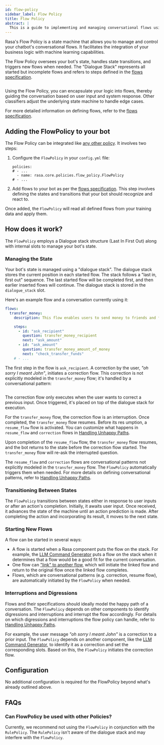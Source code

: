 ```yaml
---
id: flow-policy
sidebar_label: Flow Policy
title: Flow Policy
abstract: |
  This is a guide to implementing and managing conversational flows using the FlowPolicy.
---
```



<RasaDiscoveryBanner />

Rasa's Flow Policy is a state machine that allows you to manage and control your
chatbot's conversational flows. It facilitates the integration of your business
logic with machine learning capabilities.

The Flow Policy oversees your bot's state, handles state transitions, and
triggers new flows when needed. The "Dialogue Stack" represents all started but
incomplete flows and refers to steps defined in the
[flows specification](../flows.mdx).

<Image
  img={flowStackOverview}
  caption="Dialogue Stack represents the current state of the conversation referring to a flow."
  alt=""
/>

Using the Flow Policy, you can encapsulate your logic into flows, thereby
guiding the conversation based on user input and system response. Other
classifiers adjust the underlying state machine to handle edge cases.

For more detailed information on defining flows, refer to the
[flows specification](../flows.mdx).

## Adding the FlowPolicy to your bot

The Flow Policy can be integrated like [any other policy](../policies.mdx). It
involves two steps:

1. Configure the `FlowPolicy` in your `config.yml` file:

   ```yaml-rasa title="config.yml"
   policies:
   # - ...
     - name: rasa.core.policies.flow_policy.FlowPolicy
   # - ...
   ```

2. Add flows to your bot as per the [flows specification](../flows.mdx). This
   step involves defining the states and transitions that your bot should
   recognize and react to.

Once added, the `FlowPolicy` will read all defined flows from your training data
and apply them.

## How does it work?

The `FlowPolicy` employs a Dialogue stack structure (Last In First Out) along with
internal slots to manage your bot's state.

### Managing the State

Your bot's state is managed using a "dialogue stack". The dialogue stack stores the
current position in each started flow. The stack follows a "last in, first out"
sequence. The last started flow will be completed first, and then earlier
inserted flows will continue. The dialogue stack is stored in the `dialogue_stack` slot.

Here's an example flow and a conversation currently using it:

```yaml title="flows.yml"
flows:
  transfer_money:
    description: This flow enables users to send money to friends and family.

    steps:
      - id: "ask_recipient"
        question: transfer_money_recipient
        next: "ask_amount"
      - id: "ask_amount"
        question: transfer_money_amount_of_money
        next: "check_transfer_funds"
    # - ...
```

The first step in the flow is `ask_recipient`. A correction by the user, _"oh
sorry I meant John"_, initiates a correction flow. This correction is not
explicitly modeled in the `transfer_money` flow; it's handled by a
conversational pattern:

<Image
  img={flowStackEvolution}
  caption="Dialogue stack changes during a correction of a previous user input"
  alt=""
/>

The correction flow only executes when the user wants to correct a previous
input. Once triggered, it's placed on top of the dialogue stack for execution.

For the `transfer_money` flow, the correction flow is an interruption. Once
completed, the `transfer_money` flow resumes. Before its res umption, a
`resume_flow` flow is activated. You can customize what happens in `resume_flow`
and `correction` flows in [Handling Unhappy Paths](./unhappy-paths.mdx).

Upon completion of the `resume_flow` flow, the `transfer_money` flow resumes,
and the bot returns to the state before the correction flow started. The
`transfer_money` flow will re-ask the interrupted question.

The `resume_flow` and `correction` flows are conversational patterns not
explicitly modeled in the `transfer_money` flow. The `FlowPolicy` automatically
triggers them when needed. For more details on defining conversational patterns,
refer to [Handling Unhappy Paths](./unhappy-paths.mdx).

### Transitioning Between States

The `FlowPolicy` transitions between states either in response to user inputs or
after an action's completion. Initially, it awaits user input. Once received, it
advances the state of the machine until an action prediction is made. After
completing the action and incorporating its result, it moves to the next state.

### Starting New Flows

A flow can be started in several ways:

- A flow is started when a Rasa component puts the flow on the stack. For
  example, the [LLM Command Generator](./llm-command-generator.mdx) puts a flow
  on the stack when it determines that a flow would be a good fit for the
  current conversation.
- One flow can ["link" to another flow](../flows.mdx#link), which will initiate
  the linked flow and return to the original flow once the linked flow
  completes.
- Flows, which are conversational patterns (e.g. correction, resume flow), are
  automatically initiated by the `FlowPolicy` when needed.

### Interruptions and Digressions

Flows and their specifications should ideally model the happy path of a
conversation. The `FlowPolicy` depends on other components to identify
digressions and interruptions and interrupt the flow accordingly. For details on
which digressions and interruptions the flow policy can handle, refer to
[Handling Unhappy Paths](./unhappy-paths.mdx).

For example, the user message _"oh sorry I meant John"_ is a correction to a
prior input. The `FlowPolicy` depends on another component, like the
[LLM Command Generator](./llm-command-generator.mdx), to identify it as a
correction and set the corresponding slots. Based on this, the `FlowPolicy`
initiates the correction flow.

## Configuration

No additional configuration is required for the FlowPolicy beyond what's already
outlined above.

## FAQs

### Can FlowPolicy be used with other Policies?

Currently, we recommend not using the `FlowPolicy` in conjunction with the
`RulePolicy`. The `RulePolicy` isn't aware of the dialogue stack and may interfere
with the `FlowPolicy`.
